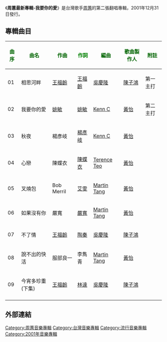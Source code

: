 {{Album infobox | <!-- See Wikipedia:WikiProject_Albums -->
|  Name        = 周蕙最新專輯-我要你的愛
|  Type        = [[翻唱專輯|翻唱專輯]]
|  Artist      = [[周蕙|周蕙]]
|  Cover       = 
|  Background  = 
|  Released    = 2001年12月31日
|  Recorded    = 2001年
|  Genre       = [[國語流行音樂|國語流行音樂]]
|  Length      = 
|  Label       = [[福茂唱片|福茂唱片]]
|  Number      = 
|  Producer    = [[陳子鴻|陳子鴻]]、[[黃怡|黃怡]]
|  Last album  = [[周蕙最新專輯-今宵多珍重|周蕙最新專輯-今宵多珍重]] <br />(2001年)
|  This album  = '''周蕙最新專輯-我要你的愛''' <br />(2001年)
|  Next album  = [[周蕙精選3-寂寞城市|周蕙精選3-寂寞城市]] <br />(2002年)
}}

《'''周蕙最新專輯-我要你的愛'''》是台灣歌手[[周蕙|周蕙]]的第二張翻唱專輯，2001年12月31日發行。

==專輯曲目==
{| class="wikitable"
|-
! <font color=darkgreen>'''曲序'''</font> || <font color=darkgreen>'''曲名'''</font> || <font color=darkgreen>'''作曲'''</font> || <font color=green>'''作詞'''</font> || <font color=darkgreen>'''編曲'''</font> || <font color =darkgreen>'''歌曲製作人'''</font> || <font color=darkgreen>'''附註'''</font>
|-
| 01 || 相思河畔 || [[王福齡|王福齡]] || [[王福齡|王福齡]] || [[吳慶隆|吳慶隆]] || [[陳子鴻|陳子鴻]] || 第一主打 
|-
| 02 || 我要你的愛 || [[姚敏|姚敏]] || [[姚敏|姚敏]] || [[Kenn_C|Kenn C]] || [[黃怡|黃怡]] || 第二主打  
|-
| 03 || 秋夜 || 楊彥岐 || [[楊彥岐|楊彥岐]] || [[Kenn_C|Kenn C]] || [[黃怡|黃怡]] || 
|-
| 04 || 心戀 || 陳蝶衣|| [[陳蝶衣|陳蝶衣]] || [[Terence_Teo|Terence Teo]] || [[黃怡|黃怡]] || 
|-
| 05 || 叉燒包 || Bob Merril || [[艾雯|艾雯]] || [[Martin_Tang|Martin Tang]] || [[黃怡|黃怡]] ||  
|-
| 06 || 如果沒有你 || 嚴寬|| [[嚴寬|嚴寬]] || [[Martin_Tang|Martin Tang]] || [[黃怡|黃怡]] ||  
|-
| 07 || 不了情 || [[王福齡|王福齡]] || [[陶秦|陶秦]] || [[吳慶隆|吳慶隆]] || [[陳子鴻|陳子鴻]] || 
|-
| 08 || 說不出的快活 || 服部良一 || 李雋青 || [[Martin_Tang|Martin Tang]] || [[黃怡|黃怡]] || 
|-
| 09 || 今宵多珍重(下集) || [[王福齡|王福齡]] || [[林達|林達]] || [[吳慶隆|吳慶隆]] || [[陳子鴻|陳子鴻]] || 
|-
|}

==外部連結==

[[Category:周蕙音樂專輯|Category:周蕙音樂專輯]]
[[Category:台灣音樂專輯|Category:台灣音樂專輯]]
[[Category:流行音樂專輯|Category:流行音樂專輯]]
[[Category:2001年音樂專輯|Category:2001年音樂專輯]]